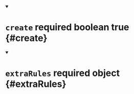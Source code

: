 


<details className="config-field" data-expandable="false" open>
<summary>

# `create` <span className="config-field-required" data-required="false">required</span> <span className="config-field-type">boolean</span> <span className="config-field-default">true</span> <span className="config-field-enum"></span> {#create}



</summary>



</details>



<details className="config-field" data-expandable="false" open>
<summary>

# `extraRules` <span className="config-field-required" data-required="true">required</span> <span className="config-field-type">object</span> <span className="config-field-default"></span> <span className="config-field-enum"></span> {#extraRules}



</summary>



</details>
